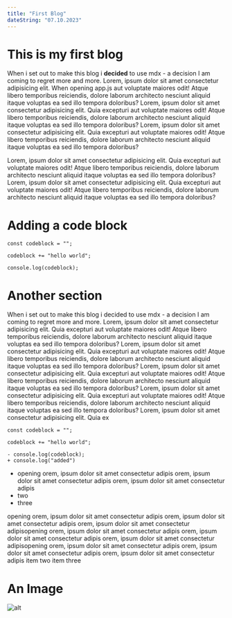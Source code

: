 ```yaml
---
title: "First Blog"
dateString: "07.10.2023"
---
```


# This is my first blog

When i set out to make this blog i **decided** to use mdx - a decision I am coming to regret more and more.
Lorem, ipsum dolor sit amet consectetur adipisicing elit. When opening <Tag>app.js</Tag> aut voluptate maiores odit! Atque libero temporibus reiciendis, dolore laborum architecto nesciunt aliquid itaque voluptas ea sed illo tempora doloribus? Lorem, ipsum dolor sit amet consectetur adipisicing elit. Quia excepturi aut voluptate maiores odit! Atque libero temporibus reiciendis, dolore laborum architecto nesciunt aliquid itaque voluptas ea sed illo tempora doloribus? Lorem, ipsum dolor sit amet consectetur adipisicing elit. Quia excepturi aut voluptate maiores odit! Atque libero temporibus reiciendis, dolore laborum architecto nesciunt aliquid itaque voluptas ea sed illo tempora doloribus?

Lorem, ipsum dolor sit <Tag>amet</Tag> consectetur adipisicing elit. Quia excepturi aut voluptate maiores odit!
Atque libero temporibus reiciendis, dolore laborum architecto nesciunt aliquid itaque voluptas ea sed illo
tempora doloribus? Lorem, ipsum dolor sit amet consectetur adipisicing elit. Quia excepturi aut voluptate
maiores odit! Atque libero temporibus reiciendis, dolore laborum architecto nesciunt aliquid itaque voluptas
ea sed illo tempora doloribus?

# Adding a code block

```js:JSX {4-6} showlinenumbers
const codeblock = "";

codeblock += "hello world";

console.log(codeblock);
```

# Another section

When i set out to make this blog i decided to use mdx - a decision I am coming to regret more and more.
Lorem, ipsum dolor sit amet consectetur adipisicing elit. Quia excepturi aut voluptate maiores odit! Atque libero temporibus reiciendis, dolore laborum architecto nesciunt aliquid itaque voluptas ea sed illo tempora doloribus? Lorem, ipsum dolor sit amet consectetur adipisicing elit. Quia excepturi aut voluptate maiores odit! Atque libero temporibus reiciendis, dolore laborum architecto nesciunt aliquid itaque voluptas ea sed illo tempora doloribus? Lorem, ipsum dolor sit amet consectetur adipisicing elit. Quia excepturi aut voluptate maiores odit! Atque libero temporibus reiciendis, dolore laborum architecto nesciunt aliquid itaque voluptas ea sed illo tempora doloribus?
Lorem, ipsum dolor sit amet consectetur adipisicing elit. Quia excepturi aut voluptate maiores odit! Atque libero temporibus reiciendis, dolore laborum architecto nesciunt aliquid itaque voluptas ea sed illo tempora doloribus?
Lorem, ipsum dolor sit amet consectetur adipisicing elit. Quia ex

```diff:JSX showlinenumbers
const codeblock = "";

codeblock += "hello world";

- console.log(codeblock);
+ console.log("added")
```

- opening orem, ipsum dolor sit amet consectetur adipis orem, ipsum dolor sit amet consectetur adipis orem, ipsum dolor sit amet consectetur adipis
- two
- three

<List>
  <ListItem>
    opening orem, ipsum dolor sit amet consectetur adipis orem, ipsum dolor sit amet consectetur adipis orem,
    ipsum dolor sit amet consectetur adipisopening orem, ipsum dolor sit amet consectetur adipis orem, ipsum
    dolor sit amet consectetur adipis orem, ipsum dolor sit amet consectetur adipisopening orem, ipsum dolor
    sit amet consectetur adipis orem, ipsum dolor sit amet consectetur adipis orem, ipsum dolor sit amet
    consectetur adipis
  </ListItem>
  <ListItem>item two</ListItem>
  <ListItem>item three</ListItem>
</List>

# An Image

<Img alt="alt" src="/img/moon.jpg" />
